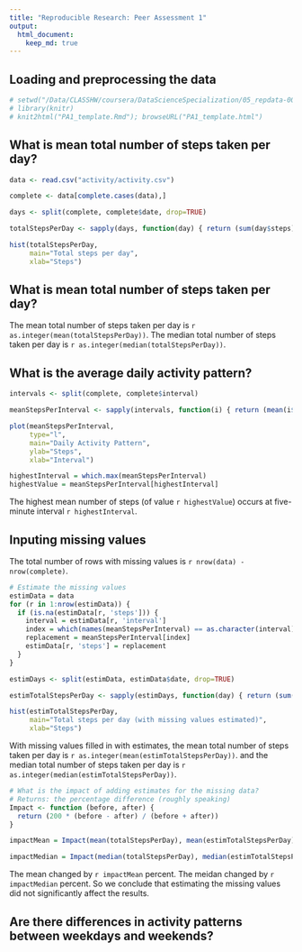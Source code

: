 ```yaml
---
title: "Reproducible Research: Peer Assessment 1"
output: 
  html_document:
    keep_md: true
---
```


## Loading and preprocessing the data
```r
# setwd("/Data/CLASSHW/coursera/DataScienceSpecialization/05_repdata-008-hws/peer01/RepData_PeerAssessment1")
# library(knitr)
# knit2html("PA1_template.Rmd"); browseURL("PA1_template.html")
```

## What is mean total number of steps taken per day?
```r
data <- read.csv("activity/activity.csv")

complete <- data[complete.cases(data),]

days <- split(complete, complete$date, drop=TRUE)

totalStepsPerDay <- sapply(days, function(day) { return (sum(day$steps)) } )
```

```r
hist(totalStepsPerDay,
     main="Total steps per day",
     xlab="Steps")
```

## What is mean total number of steps taken per day?
The mean total number of steps taken per day is
`r as.integer(mean(totalStepsPerDay))`.
The median total number of steps taken per day is
`r as.integer(median(totalStepsPerDay))`.


## What is the average daily activity pattern?

```r
intervals <- split(complete, complete$interval)

meanStepsPerInterval <- sapply(intervals, function(i) { return (mean(i$steps)) } )
```


```r
plot(meanStepsPerInterval,
     type="l",
     main="Daily Activity Pattern",
     ylab="Steps",
     xlab="Interval")

highestInterval = which.max(meanStepsPerInterval)
highestValue = meanStepsPerInterval[highestInterval]
```


The highest mean number of steps (of value `r highestValue`) occurs at five-minute interval `r highestInterval`.

## Inputing missing values
The total number of rows with missing values is
`r nrow(data) - nrow(complete)`.

```r
# Estimate the missing values
estimData = data
for (r in 1:nrow(estimData)) {
  if (is.na(estimData[r, 'steps'])) {
    interval = estimData[r, 'interval']
    index = which(names(meanStepsPerInterval) == as.character(interval))
    replacement = meanStepsPerInterval[index]
    estimData[r, 'steps'] = replacement
  }
}
```

```r
estimDays <- split(estimData, estimData$date, drop=TRUE)

estimTotalStepsPerDay <- sapply(estimDays, function(day) { return (sum(day$steps)) } )
```

```r
hist(estimTotalStepsPerDay,
     main="Total steps per day (with missing values estimated)",
     xlab="Steps")
```

With missing values filled in with estimates,
the mean total number of steps taken per day is
`r as.integer(mean(estimTotalStepsPerDay))`.
and the median total number of steps taken per day is
`r as.integer(median(estimTotalStepsPerDay))`.

```r
# What is the impact of adding estimates for the missing data?
# Returns: the percentage difference (roughly speaking)
Impact <- function (before, after) {
  return (200 * (before - after) / (before + after))
}

impactMean = Impact(mean(totalStepsPerDay), mean(estimTotalStepsPerDay))

impactMedian = Impact(median(totalStepsPerDay), median(estimTotalStepsPerDay))
```

The mean   changed by `r impactMean` percent.
The meidan changed by `r impactMedian` percent.
So we conclude that estimating the missing values did not significantly affect the results.

## Are there differences in activity patterns between weekdays and weekends?
